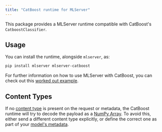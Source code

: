 ```yaml
---
title: "CatBoost runtime for MLServer"
---
```


This package provides a MLServer runtime compatible with CatBoost's `CatboostClassifier`.

## Usage

You can install the runtime, alongside `mlserver`, as:

```bash
pip install mlserver mlserver-catboost
```

For further information on how to use MLServer with CatBoost, you can check out
this [worked out example](../../docs/examples/catboost/README.md).

## Content Types

If no [content type](../../docs/user-guide/content-type) is present on the
request or metadata, the CatBoost runtime will try to decode the payload as
a [NumPy Array](../../docs/user-guide/content-type).
To avoid this, either send a different content type explicitly, or define the
correct one as part of your [model's
metadata](../../docs/reference/model-settings).
